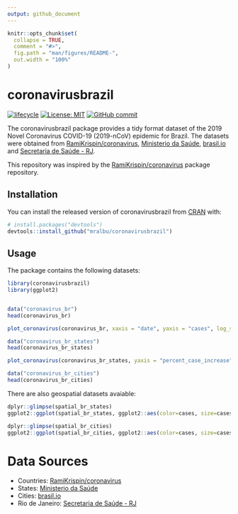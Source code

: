 ```yaml
---
output: github_document
---
```


<!-- README.md is generated from README.Rmd. Please edit that file -->

```r
knitr::opts_chunk$set(
  collapse = TRUE,
  comment = "#>",
  fig.path = "man/figures/README-",
  out.width = "100%"
)
```

# coronavirusbrazil

<!-- badges: start -->
[![lifecycle](https://img.shields.io/badge/lifecycle-experimental-orange.svg)](https://www.tidyverse.org/lifecycle/#experimental)
[![License: MIT](https://img.shields.io/badge/License-MIT-blue.svg)](https://opensource.org/licenses/MIT)
[![GitHub commit](https://img.shields.io/github/last-commit/mralbu/coronavirusbrazil)](https://github.com/mralbu/coronavirusbrazil/commit/master)
<!-- badges: end -->

The coronavirusbrazil package provides a tidy format dataset of the 2019 Novel Coronavirus COVID-19 (2019-nCoV) epidemic for Brazil. The datasets were obtained from [RamiKrispin/coronavirus](https://github.com/RamiKrispin/coronavirus), [Ministerio da Saúde](https://covid.saude.gov.br/), [brasil.io](https://brasil.io/dataset/covid19/caso) and [Secretaria de Saúde - RJ](http://painel.saude.rj.gov.br/monitoramento/covid19.html).

This repository was inspired by the [RamiKrispin/coronavirus](https://github.com/RamiKrispin/coronavirus) package repository.


## Installation

You can install the released version of coronavirusbrazil from [CRAN](https://CRAN.R-project.org) with:

``` r
# install.packages("devtools")
devtools::install_github("mralbu/coronavirusbrazil")
```

## Usage

The package contains the following datasets:

```r
library(coronavirusbrazil)
library(ggplot2)


data("coronavirus_br")
head(coronavirus_br) 
```

```r
plot_coronavirus(coronavirus_br, xaxis = "date", yaxis = "cases", log_scale = F, linear_smooth = F)
```

```r
data("coronavirus_br_states")
head(coronavirus_br_states) 
```

```r
plot_coronavirus(coronavirus_br_states, yaxis = "percent_case_increase", color = "state", filter_variable = "state", facet = "state", filter_values = c("RJ", "SP", "DF", "CE", "RS", "MG"), log_scale = TRUE, linear_smooth = TRUE)
```


```r
data("coronavirus_br_cities")
head(coronavirus_br_cities) 
```

There are also geospatial datasets avaiable:

```r
dplyr::glimpse(spatial_br_states)
ggplot2::ggplot(spatial_br_states, ggplot2::aes(color=cases, size=cases)) + ggplot2::geom_sf()
```

```r
dplyr::glimpse(spatial_br_cities)
ggplot2::ggplot(spatial_br_cities, ggplot2::aes(color=cases, size=cases)) + ggplot2::geom_sf()
```

# Data Sources

- Countries: [RamiKrispin/coronavirus](https://github.com/RamiKrispin/coronavirus)
- States: [Ministerio da Saúde](https://covid.saude.gov.br/)
- Cities: [brasil.io](https://brasil.io/dataset/covid19/caso)
- Rio de Janeiro: [Secretaria de Saúde - RJ](http://painel.saude.rj.gov.br/monitoramento/covid19.html)
